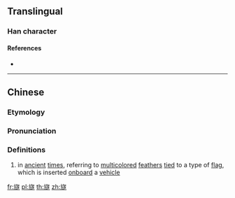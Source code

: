 ==Translingual==

===Han character===
{{Han char|rn=70|rad=方|as=15|sn=19|four=07233|canj=YSYOO|ids=⿸⿰方𠂉遂}}

====References====
* {{Han ref|kx=0485.160|dkj=13707|dj=0847.170|hdz=32185.040|uh=65DE|ud=26078|bh=F249|bd=62025}}

----

==Chinese==
{{zh-forms}}

===Etymology===
{{Han compound|㫃|遂|c1=s|c2=p|ls=psc}}

===Pronunciation===
{{zh-pron
|m=suì
|c=seoi6
|h=
|md=
|mn=
|w=
|mc=y
|oc=y
|cat=n
}}

===Definitions===
{{zh-hanzi}}

# in [[ancient]] [[times]], referring to [[multicolored]] [[feather]]s [[tie]]d to a type of [[flag]], which is inserted [[onboard]] a [[vehicle]]

[[fr:旞]]
[[pl:旞]]
[[th:旞]]
[[zh:旞]]